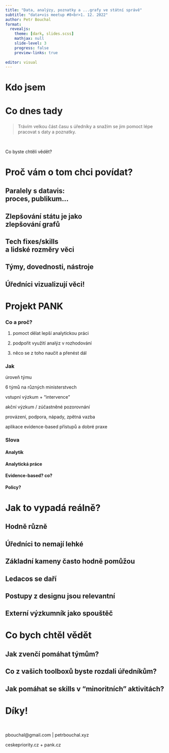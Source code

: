 ```yaml
---
title: "Data, analýzy, poznatky a ...grafy ve státní správě"
subtitle: "data+vis meetup #8<br>1. 12. 2022"
author: Petr Bouchal
format: 
  revealjs:
    theme: [dark, slides.scss]
    mathjax: null
    slide-level: 3
    progress: false
    preview-links: true
  
editor: visual
---
```


# Kdo jsem

# Co dnes tady

### 

::: vertical-center
> Trávím velkou část času s úředníky a snažím se jim pomoct lépe pracovat s daty a poznatky.

<br>

Co byste chtěli vědět?
:::

# Proč vám o tom chci povídat?

## Paralely s datavis:<br>proces, publikum...

## Zlepšování státu je jako <br>zlepšování grafů

## Tech fixes/skills<br>a lidské rozměry věci

## Týmy, dovednosti, nástroje

## Úředníci vizualizují věci!

# Projekt PANK

### Co a proč?

::: vertical-center
1.  pomoct dělat lepší analytickou práci

2.  podpořit využití analýz v rozhodování

3.  něco se z toho naučit a přenést dál
:::

### Jak

::: vertical-center
úroveň týmu

6 týmů na různých ministerstvech

vstupní výzkum + "intervence"

akční výzkum / zúčastněné pozorovnání

provázení, podpora, nápady, zpětná vazba

aplikace evidence-based přístupů a dobré praxe
:::

### Slova

::: vertical-center
#### Analytik {.fragment}

#### Analytická práce {.fragment}

#### Evidence-based? co? {.fragment}

#### Policy? {.fragment}
:::

# Jak to vypadá reálně?

## Hodně různě

## Úředníci to nemají lehké

## Základní kameny často hodně pomůžou

## Ledacos se daří

## Postupy z designu jsou relevantní

## Externí výzkumník jako spouštěč

# Co bych chtěl vědět

## Jak zvenčí pomáhat týmům?

## Co z vašich toolboxů byste rozdali úředníkům?

## Jak pomáhat se skills v "minoritních" aktivitách?

# Díky!

<br>

pbouchal\@gmail.com \| petrbouchal.xyz

ceskepriority.cz + pank.cz
